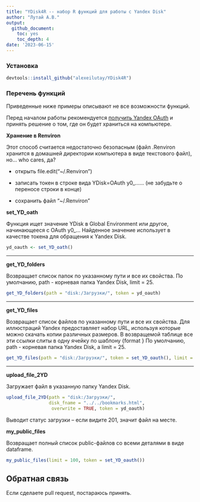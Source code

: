 ```yaml
---
title: "YDisk4R -- набор R функций для работы с Yandex Disk"
author: "Лутай А.В."
output: 
  github_document:
    toc: yes
    toc_depth: 4
date: '2023-06-15'
---
```


### Установка

```r
devtools::install_github("alexeilutay/YDisk4R")
```

### Перечень функций

Приведенные ниже примеры описывают не все возможности функций. 

Перед началом работы рекомендуется [получить Yandex OAuth](https://yandex.ru/dev/id/doc/ru/register-client) и принять решение о том, где он будет храниться на компьютере.

**Хранение в Renviron**

Этот способ считается недостаточно безопасным (файл .Renviron хранится в домашней директории компьютера в виде текстового файл), но... who cares, да?  

- открыть file.edit("~/.Renviron") 

- записать токен в строке вида YDisk=OAuth y0_...... (не забудьте о переносе строки в конце)

- сохранить файл "~/.Renviron"

**set_YD_oath**

Функция ищет значение YDisk в Global Environment или другое, начинающееся с OAuth y0_... Найденное значение использует в качестве токена для обращения к Yandex Disk.

```r
yd_oauth <- set_YD_oath()
```

***

**get_YD_folders**

Возвращает список папок по указанному пути и все их свойства. По умолчанию, path - корневая папка Yandex Disk, limit = 25.

```r
get_YD_folders(path = "disk:/Загрузки/", token = yd_oauth)
```
***

**get_YD_files**

Возвращает список файлов по указанному пути и все их свойства. Для иллюстраций Yandex предоставляет набор URL, используя которые можно скачать копии различных размеров. В возвращемой таблице все эти ссылки слиты в одну ячейку по шаблону {format }    По умолчанию, path - корневая папка Yandex Disk, а limit = 25.

```r
get_YD_files(path = "disk:/Загрузки/", token = set_YD_oauth(), limit = 10)
```
***

**upload_file_2YD**

Загружает файл в указанную папку Yandex Disk.

```r
upload_file_2YD(path = "disk:/Загрузки/", 
                disk_fname = "../../bookmarks.html", 
                 overwrite = TRUE, token = yd_oauth)
```

Выводит статус загрузки -- если видите 201, значит файл на месте. 

**my_public_files**

Возвращает полный список public-файлов со всеми деталями в виде dataframe.

```r
my_public_files(limit = 100, token = set_YD_oauth())
```

## Обратная связь

Если сделаете pull request, постараюсь принять.
